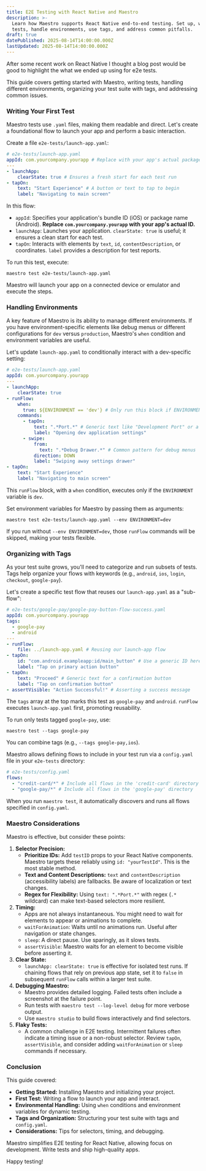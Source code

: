 ```yaml
---
title: E2E Testing with React Native and Maestro
description: >-
  Learn how Maestro supports React Native end-to-end testing. Set up, write  
  tests, handle environments, use tags, and address common pitfalls.
draft: true
datePublished: 2025-08-14T14:00:00.000Z
lastUpdated: 2025-08-14T14:00:00.000Z
---
```


After some recent work on React Native I thought a blog post would be good to highlight the what we ended up using for e2e tests.

This guide covers getting started with Maestro, writing tests, handling different environments, organizing your test suite with tags, and addressing common issues.

### Writing Your First Test

Maestro tests use `.yaml` files, making them readable and direct. Let's create a foundational flow to launch your app and perform a basic interaction.

Create a file `e2e-tests/launch-app.yaml`:

```yaml
# e2e-tests/launch-app.yaml
appId: com.yourcompany.yourapp # Replace with your app's actual package name (Android) or bundle ID (iOS)
---
- launchApp:
    clearState: true # Ensures a fresh start for each test run
- tapOn:
    text: "Start Experience" # A button or text to tap to begin
    label: "Navigating to main screen"
```

In this flow:

* `appId`: Specifies your application's bundle ID (iOS) or package name (Android). **Replace `com.yourcompany.yourapp` with your app's actual ID.**
* `launchApp`: Launches your application. `clearState: true` is useful; it ensures a clean start for each test.
* `tapOn`: Interacts with elements by `text`, `id`, `contentDescription`, or coordinates. `label` provides a description for test reports.

To run this test, execute:

```shell
maestro test e2e-tests/launch-app.yaml
```

Maestro will launch your app on a connected device or emulator and execute the steps.

### Handling Environments

A key feature of Maestro is its ability to manage different environments. If you have environment-specific elements like debug menus or different configurations for `dev` versus `production`, Maestro's `when` condition and environment variables are useful.

Let's update `launch-app.yaml` to conditionally interact with a dev-specific setting:

```yaml
# e2e-tests/launch-app.yaml
appId: com.yourcompany.yourapp
---
- launchApp:
    clearState: true
- runFlow:
    when:
      true: ${ENVIRONMENT == 'dev'} # Only run this block if ENVIRONMENT is 'dev'
    commands:
      - tapOn:
          text: ".*Port.*" # Generic text like "Development Port" or a specific port number
          label: "Opening dev application settings"
      - swipe:
          from:
            text: ".*Debug Drawer.*" # Common pattern for debug menus
          direction: DOWN
          label: "Swiping away settings drawer"
- tapOn:
    text: "Start Experience"
    label: "Navigating to main screen"
```

This `runFlow` block, with a `when` condition, executes only if the `ENVIRONMENT` variable is `dev`.

Set environment variables for Maestro by passing them as arguments:

```shell
maestro test e2e-tests/launch-app.yaml --env ENVIRONMENT=dev
```

If you run without `--env ENVIRONMENT=dev`, those `runFlow` commands will be skipped, making your tests flexible.

### Organizing with Tags

As your test suite grows, you'll need to categorize and run subsets of tests. Tags help organize your flows with keywords (e.g., `android`, `ios`, `login`, `checkout`, `google-pay`).

Let's create a specific test flow that reuses our `launch-app.yaml` as a "sub-flow":

```yaml
# e2e-tests/google-pay/google-pay-button-flow-success.yaml
appId: com.yourcompany.yourapp
tags:
  - google-pay
  - android
---
- runFlow:
    file: ../launch-app.yaml # Reusing our launch-app flow
- tapOn:
    id: "com.android.exampleapp:id/main_button" # Use a generic ID here
    label: "Tap on primary action button"
- tapOn:
    text: "Proceed" # Generic text for a confirmation button
    label: "Tap on confirmation button"
- assertVisible: "Action Successful!" # Asserting a success message
```

The `tags` array at the top marks this test as `google-pay` and `android`. `runFlow` executes `launch-app.yaml` first, promoting reusability.

To run only tests tagged `google-pay`, use:

```shell
maestro test --tags google-pay
```

You can combine tags (e.g., `--tags google-pay,ios`).

Maestro allows defining flows to include in your test run via a `config.yaml` file in your `e2e-tests` directory:

```yaml
# e2e-tests/config.yaml
flows:
  - "credit-card/*" # Include all flows in the 'credit-card' directory
  - "google-pay/*" # Include all flows in the 'google-pay' directory
```

When you run `maestro test`, it automatically discovers and runs all flows specified in `config.yaml`.

### Maestro Considerations

Maestro is effective, but consider these points:

1. **Selector Precision:**
   * **Prioritize IDs:** Add `testID` props to your React Native components. Maestro targets these reliably using `id: "yourTestId"`. This is the most stable method.
   * **Text and Content Descriptions:** `text` and `contentDescription` (accessibility labels) are fallbacks. Be aware of localization or text changes.
   * **Regex for Flexibility:** Using `text: ".*Port.*"` with regex (`.*` wildcard) can make text-based selectors more resilient.
2. **Timing:**
   * Apps are not always instantaneous. You might need to wait for elements to appear or animations to complete.
   * `waitForAnimation`: Waits until no animations run. Useful after navigation or state changes.
   * `sleep`: A direct pause. Use sparingly, as it slows tests.
   * `assertVisible`: Maestro waits for an element to become visible before asserting it.
3. **Clear State:**
   * `launchApp: clearState: true` is effective for isolated test runs. If chaining flows that rely on previous app state, set it to `false` in subsequent `runFlow` calls within a larger test suite.
4. **Debugging Maestro:**
   * Maestro provides detailed logging. Failed tests often include a screenshot at the failure point.
   * Run tests with `maestro test --log-level debug` for more verbose output.
   * Use `maestro studio` to build flows interactively and find selectors.
5. **Flaky Tests:**
   * A common challenge in E2E testing. Intermittent failures often indicate a timing issue or a non-robust selector. Review `tapOn`, `assertVisible`, and consider adding `waitForAnimation` or `sleep` commands if necessary.

### Conclusion

This guide covered:

* **Getting Started:** Installing Maestro and initializing your project.
* **First Test:** Writing a flow to launch your app and interact.
* **Environmental Handling:** Using `when` conditions and environment variables for dynamic testing.
* **Tags and Organization:** Structuring your test suite with tags and `config.yaml`.
* **Considerations:** Tips for selectors, timing, and debugging.

Maestro simplifies E2E testing for React Native, allowing focus on development. Write tests and ship high-quality apps.

Happy testing!
